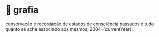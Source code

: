 
# 📝 grafia

conservação e recordação de estados de consciência passados e tudo quanto se ache associado aos mesmos; 2004–{currentYear}.
